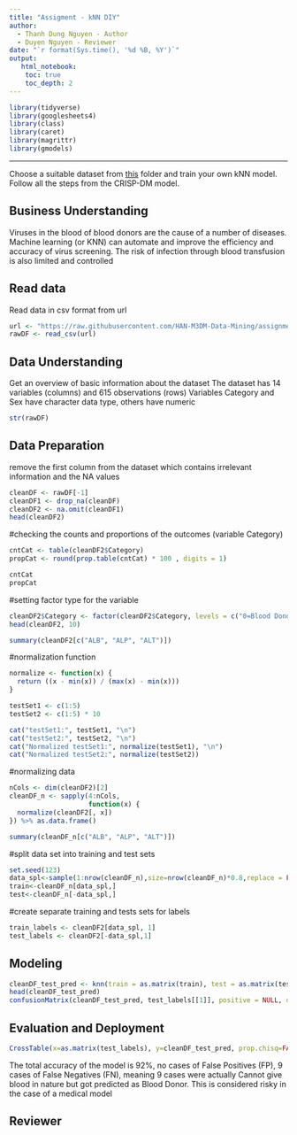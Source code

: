 ```yaml
---
title: "Assigment - kNN DIY"
author:
  - Thanh Dung Nguyen - Author
  - Duyen Nguyen - Reviewer
date: "`r format(Sys.time(), '%d %B, %Y')`"
output:
   html_notebook:
    toc: true
    toc_depth: 2
---
```


```r
library(tidyverse)
library(googlesheets4)
library(class)
library(caret)
library(magrittr)
library(gmodels)
```

------------------------------------------------------------------------

Choose a suitable dataset from [this](https://github.com/HAN-M3DM-Data-Mining/assignments/tree/master/datasets) folder and train your own kNN model. Follow all the steps from the CRISP-DM model.

## Business Understanding
Viruses in the blood of blood donors are the cause of a number of diseases. Machine learning (or KNN) can automate and improve the efficiency and accuracy of virus screening. The risk of infection through blood transfusion is also limited and controlled

## Read data
Read data in csv format from url

```r
url <- "https://raw.githubusercontent.com/HAN-M3DM-Data-Mining/assignments/master/datasets/KNN-hcvdat0.csv"
rawDF <- read_csv(url)
```

## Data Understanding
Get an overview of basic information about the dataset
The dataset has 14 variables (columns) and 615 observations (rows)
Variables Category and Sex have character data type, others have numeric 

```r
str(rawDF)
```

## Data Preparation
remove the first column from the dataset which contains irrelevant information and the NA values

```r
cleanDF <- rawDF[-1]
cleanDF1 <- drop_na(cleanDF)
cleanDF2 <- na.omit(cleanDF1)
head(cleanDF2)
```

#checking the counts and proportions of the outcomes (variable Category)
```r
cntCat <- table(cleanDF2$Category)
propCat <- round(prop.table(cntCat) * 100 , digits = 1)

cntCat
propCat
```

#setting factor type for the variable
```r
cleanDF2$Category <- factor(cleanDF2$Category, levels = c("0=Blood Donor","0s=suspect Blood Donor", "1=Hepatitis", "2=Fibrosis", "3=Cirrhosis"), labels = c("Blood Donor", "Cannot give blood", "Cannot give blood", "Cannot give blood", "Cannot give blood")) %>% relevel ("Cannot give blood")
head(cleanDF2, 10)
```

```r
summary(cleanDF2[c("ALB", "ALP", "ALT")])
```
#normalization function
```r
normalize <- function(x) { 
  return ((x - min(x)) / (max(x) - min(x))) 
}

testSet1 <- c(1:5)
testSet2 <- c(1:5) * 10

cat("testSet1:", testSet1, "\n")
cat("testSet2:", testSet2, "\n")
cat("Normalized testSet1:", normalize(testSet1), "\n")
cat("Normalized testSet2:", normalize(testSet2))
```
#normalizing data
```r
nCols <- dim(cleanDF2)[2]
cleanDF_n <- sapply(4:nCols,
                    function(x) {
  normalize(cleanDF2[, x])
}) %>% as.data.frame()

summary(cleanDF_n[c("ALB", "ALP", "ALT")])
```
#split data set into training and test sets
```r
set.seed(123)
data_spl<-sample(1:nrow(cleanDF_n),size=nrow(cleanDF_n)*0.8,replace = FALSE)
train<-cleanDF_n[data_spl,]
test<-cleanDF_n[-data_spl,]
```

#create separate training and tests sets for labels
```r
train_labels <- cleanDF2[data_spl, 1]
test_labels <- cleanDF2[-data_spl,1]
```



## Modeling
```r
cleanDF_test_pred <- knn(train = as.matrix(train), test = as.matrix(test), cl = as.matrix(train_labels), k = 11)
head(cleanDF_test_pred)
confusionMatrix(cleanDF_test_pred, test_labels[[1]], positive = NULL, dnn = c("Prediction", "True"))
```

## Evaluation and Deployment

```r
CrossTable(x=as.matrix(test_labels), y=cleanDF_test_pred, prop.chisq=FALSE)
```
The total accuracy of the model is 92%, no cases of False Positives (FP), 9 cases of False Negatives (FN), meaning 9 cases were actually Cannot give blood in nature but got predicted as Blood Donor. This is considered risky in the case of a medical model

## Reviewer
